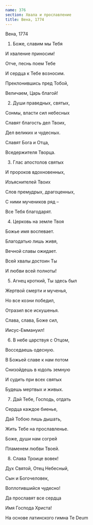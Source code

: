 ```yaml
---
name: 376
section: Хвала и прославление
title: Вена, 1774
---
```

Вена, 1774


1. Боже, славим мы Тебя

И хваление приносим!

Отче, песнь поем Тебе

И сердца к Тебе возносим.

Преклонившись пред Тобой,

Величаем, Царь благой!


2. Души праведных, святых,

Сонмы, власти сил небесных

Славят благость дел Твоих,

Дел великих и чудесных.

Славят Бога и Отца,

Вседержителя Творца.


3. Глас апостолов святых

И пророков вдохновенных,

Изъяснителей Твоих

Слов премудрых, драгоценных,

С ними мучеников ряд –

Все Тебя благодарят.


4. Церковь на земле Твоя

Божье имя воспевает.

Благодатью лишь живя,

Вечной славы ожидает.

Всей хвалы достоин Ты

И любви всей полноты!


5. Агнец кроткий, Ты здесь был

Жертвой смерти и мученья,

Но все козни победил,

Отразил все искушенья.

Слава, слава, Боже сил,

Иисус-Еммануил!


6. В небе царствуя с Отцом,

Восседаешь одесную.

В Божьей славе к нам потом

Снизойдешь в юдоль земную

И судить при всех святых

Будешь мертвых и живых.


7. Дай Тебе, Господь, отдать

Сердца каждое биенье,

Дай Тобою лишь дышать,

Жить Тебе на прославленье.

Боже, души нам согрей

Пламенем любви Твоей.


8. Слава Троице вовек!

Дух Святой, Отец Небесный,

Сын и Богочеловек,

Воплотившийся чудесно!

Да прославят все сердца

Имя Господа Христа!


На основе латинского гимна Te Deum